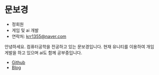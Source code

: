 # 문보경

- 정회원
- 게임 및 ai 개발
- 연락처: [krr1355@naver.com](mailto:krr1355@naver.com)

안녕하세요. 컴퓨터공학을 전공하고 있는 문보경입니다. 현재 유니티를 이용하여 개임 게발을 하고 있으며 ai도 함께 공부중입니다.

- [Github](https://github.com/BokyungisaGod)
- [Blog](https://velog.io/@_am1024)
